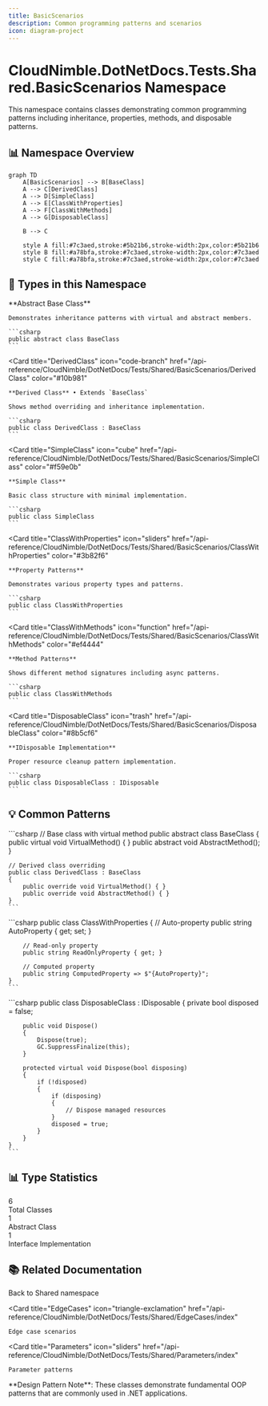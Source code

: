 ```yaml
---
title: BasicScenarios
description: Common programming patterns and scenarios
icon: diagram-project
---
```


# CloudNimble.DotNetDocs.Tests.Shared.BasicScenarios Namespace

<Note>
  This namespace contains classes demonstrating common programming patterns including inheritance, properties, methods, and disposable patterns.
</Note>

## 📊 Namespace Overview

```mermaid
graph TD
    A[BasicScenarios] --> B[BaseClass]
    A --> C[DerivedClass]
    A --> D[SimpleClass]
    A --> E[ClassWithProperties]
    A --> F[ClassWithMethods]
    A --> G[DisposableClass]
    
    B --> C
    
    style A fill:#7c3aed,stroke:#5b21b6,stroke-width:2px,color:#5b21b6
    style B fill:#a78bfa,stroke:#7c3aed,stroke-width:2px,color:#7c3aed
    style C fill:#a78bfa,stroke:#7c3aed,stroke-width:2px,color:#7c3aed
```

## 🎯 Types in this Namespace

<CardGroup cols={2}>
  <Card 
    title="BaseClass" 
    icon="layer-group"
    href="/api-reference/CloudNimble/DotNetDocs/Tests/Shared/BasicScenarios/BaseClass"
    color="#7c3aed"
  >
    **Abstract Base Class**
    
    Demonstrates inheritance patterns with virtual and abstract members.
    
    ```csharp
    public abstract class BaseClass
    ```
  </Card>
  
  <Card 
    title="DerivedClass" 
    icon="code-branch"
    href="/api-reference/CloudNimble/DotNetDocs/Tests/Shared/BasicScenarios/DerivedClass"
    color="#10b981"
  >
    **Derived Class** • Extends `BaseClass`
    
    Shows method overriding and inheritance implementation.
    
    ```csharp
    public class DerivedClass : BaseClass
    ```
  </Card>
  
  <Card 
    title="SimpleClass" 
    icon="cube"
    href="/api-reference/CloudNimble/DotNetDocs/Tests/Shared/BasicScenarios/SimpleClass"
    color="#f59e0b"
  >
    **Simple Class**
    
    Basic class structure with minimal implementation.
    
    ```csharp
    public class SimpleClass
    ```
  </Card>
  
  <Card 
    title="ClassWithProperties" 
    icon="sliders"
    href="/api-reference/CloudNimble/DotNetDocs/Tests/Shared/BasicScenarios/ClassWithProperties"
    color="#3b82f6"
  >
    **Property Patterns**
    
    Demonstrates various property types and patterns.
    
    ```csharp
    public class ClassWithProperties
    ```
  </Card>
  
  <Card 
    title="ClassWithMethods" 
    icon="function"
    href="/api-reference/CloudNimble/DotNetDocs/Tests/Shared/BasicScenarios/ClassWithMethods"
    color="#ef4444"
  >
    **Method Patterns**
    
    Shows different method signatures including async patterns.
    
    ```csharp
    public class ClassWithMethods
    ```
  </Card>
  
  <Card 
    title="DisposableClass" 
    icon="trash"
    href="/api-reference/CloudNimble/DotNetDocs/Tests/Shared/BasicScenarios/DisposableClass"
    color="#8b5cf6"
  >
    **IDisposable Implementation**
    
    Proper resource cleanup pattern implementation.
    
    ```csharp
    public class DisposableClass : IDisposable
    ```
  </Card>
</CardGroup>

## 💡 Common Patterns

<Tabs>
  <Tab title="Inheritance">
    ```csharp
    // Base class with virtual method
    public abstract class BaseClass
    {
        public virtual void VirtualMethod() { }
        public abstract void AbstractMethod();
    }
    
    // Derived class overriding
    public class DerivedClass : BaseClass
    {
        public override void VirtualMethod() { }
        public override void AbstractMethod() { }
    }
    ```
  </Tab>
  
  <Tab title="Properties">
    ```csharp
    public class ClassWithProperties
    {
        // Auto-property
        public string AutoProperty { get; set; }
        
        // Read-only property
        public string ReadOnlyProperty { get; }
        
        // Computed property
        public string ComputedProperty => $"{AutoProperty}";
    }
    ```
  </Tab>
  
  <Tab title="Disposable">
    ```csharp
    public class DisposableClass : IDisposable
    {
        private bool disposed = false;
        
        public void Dispose()
        {
            Dispose(true);
            GC.SuppressFinalize(this);
        }
        
        protected virtual void Dispose(bool disposing)
        {
            if (!disposed)
            {
                if (disposing)
                {
                    // Dispose managed resources
                }
                disposed = true;
            }
        }
    }
    ```
  </Tab>
</Tabs>

## 📊 Type Statistics

<Frame>
  <div style={{ display: 'grid', gridTemplateColumns: 'repeat(3, 1fr)', gap: '20px', padding: '20px' }}>
    <div style={{ textAlign: 'center', padding: '20px', background: '#f3f4f6', borderRadius: '8px' }}>
      <div style={{ fontSize: '2em', fontWeight: 'bold', color: '#7c3aed' }}>6</div>
      <div>Total Classes</div>
    </div>
    <div style={{ textAlign: 'center', padding: '20px', background: '#f3f4f6', borderRadius: '8px' }}>
      <div style={{ fontSize: '2em', fontWeight: 'bold', color: '#10b981' }}>1</div>
      <div>Abstract Class</div>
    </div>
    <div style={{ textAlign: 'center', padding: '20px', background: '#f3f4f6', borderRadius: '8px' }}>
      <div style={{ fontSize: '2em', fontWeight: 'bold', color: '#f59e0b' }}>1</div>
      <div>Interface Implementation</div>
    </div>
  </div>
</Frame>

## 📚 Related Documentation

<CardGroup cols={3}>
  <Card 
    title="Parent Namespace" 
    icon="folder-tree"
    href="/api-reference/CloudNimble/DotNetDocs/Tests/Shared/index"
  >
    Back to Shared namespace
  </Card>
  
  <Card 
    title="EdgeCases" 
    icon="triangle-exclamation"
    href="/api-reference/CloudNimble/DotNetDocs/Tests/Shared/EdgeCases/index"
  >
    Edge case scenarios
  </Card>
  
  <Card 
    title="Parameters" 
    icon="sliders"
    href="/api-reference/CloudNimble/DotNetDocs/Tests/Shared/Parameters/index"
  >
    Parameter patterns
  </Card>
</CardGroup>

<Info>
  **Design Pattern Note**: These classes demonstrate fundamental OOP patterns that are commonly used in .NET applications.
</Info>